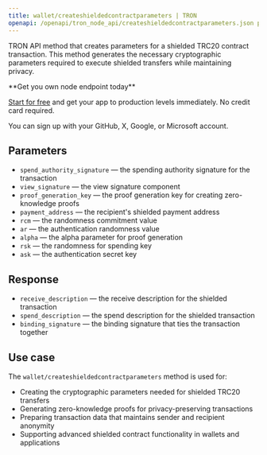 ---
title: wallet/createshieldedcontractparameters | TRON
openapi: /openapi/tron_node_api/createshieldedcontractparameters.json post /95e61622bf6a8af293978377718e3b77/wallet/createshieldedcontractparameters
---

TRON API method that creates parameters for a shielded TRC20 contract transaction. This method generates the necessary cryptographic parameters required to execute shielded transfers while maintaining privacy.

<Check>
**Get you own node endpoint today**

[Start for free](https://console.chainstack.com/) and get your app to production levels immediately. No credit card required.

You can sign up with your GitHub, X, Google, or Microsoft account.
</Check>


## Parameters

* `spend_authority_signature` — the spending authority signature for the transaction
* `view_signature` — the view signature component  
* `proof_generation_key` — the proof generation key for creating zero-knowledge proofs
* `payment_address` — the recipient's shielded payment address
* `rcm` — the randomness commitment value
* `ar` — the authentication randomness value
* `alpha` — the alpha parameter for proof generation
* `rsk` — the randomness for spending key
* `ask` — the authentication secret key

## Response

* `receive_description` — the receive description for the shielded transaction
* `spend_description` — the spend description for the shielded transaction
* `binding_signature` — the binding signature that ties the transaction together

## Use case

The `wallet/createshieldedcontractparameters` method is used for:

* Creating the cryptographic parameters needed for shielded TRC20 transfers
* Generating zero-knowledge proofs for privacy-preserving transactions
* Preparing transaction data that maintains sender and recipient anonymity
* Supporting advanced shielded contract functionality in wallets and applications
